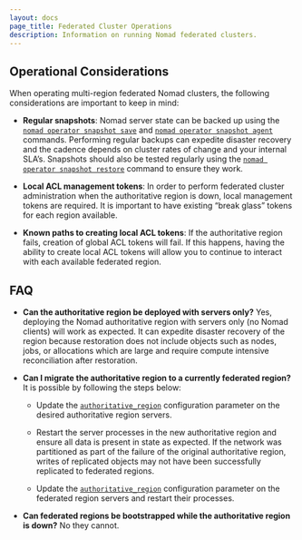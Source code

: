 ```yaml
---
layout: docs
page_title: Federated Cluster Operations
description: Information on running Nomad federated clusters.
---
```


## Operational Considerations

When operating multi-region federated Nomad clusters, the following considerations are important to
keep in mind:

* **Regular snapshots**: Nomad server state can be backed up using the
  [`nomad operator snapshot save`][] and [`nomad operator snapshot agent`][] commands. Performing
  regular backups can expedite disaster recovery and the cadence depends on cluster rates of change
  and your internal SLA’s. Snapshots should also be tested regularly using the
  [`nomad operator snapshot restore`][] command to ensure they work.

* **Local ACL management tokens**: In order to perform federated cluster administration when the
  authoritative region is down, local management tokens are required. It is important to have
  existing “break glass” tokens for each region available.

* **Known paths to creating local ACL tokens**: If the authoritative region fails, creation of
  global ACL tokens will fail. If this happens, having the ability to create local ACL tokens will
  allow you to continue to interact with each available federated region.

## FAQ

* **Can the authoritative region be deployed with servers only?** Yes, deploying the Nomad
  authoritative region with servers only (no Nomad clients) will work as expected. It can expedite
  disaster recovery of the region because restoration does not include objects such as nodes, jobs,
  or allocations which are large and require compute intensive reconciliation after restoration.

* **Can I migrate the authoritative region to a currently federated region?** It is possible by
  following the steps below:

  * Update the [`authoritative_region`][] configuration parameter on the desired authoritative
    region servers.

  * Restart the server processes in the new authoritative region and ensure all data is present in
    state as expected. If the network was partitioned as part of the failure of the original
    authoritative region, writes of replicated objects may not have been successfully replicated to
    federated regions.

  * Update the [`authoritative_region`][] configuration parameter on the federated region servers
    and restart their processes.

* **Can federated regions be bootstrapped while the authoritative region is down?**  No they
cannot.

[`nomad operator snapshot save`]: /nomad/docs/commands/operator/snapshot/save
[`nomad operator snapshot agent`]: /nomad/docs/commands/operator/snapshot/agent
[`nomad operator snapshot restore`]: /nomad/docs/commands/operator/snapshot/restore
[`authoritative_region`]: /nomad/docs/configuration/server#authoritative_region
